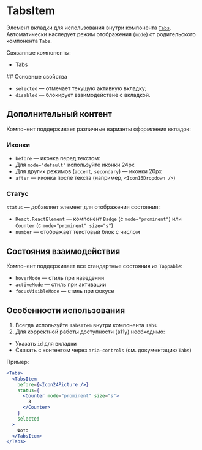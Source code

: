<Overview>

# TabsItem

Элемент вкладки для использования внутри компонента [`Tabs`](#/Tabs). Автоматически наследует режим отображения (`mode`) от родительского компонента `Tabs`.

Связанные компоненты:

- Tabs

</Overview>
## Основные свойства

- `selected` — отмечает текущую активную вкладку;
- `disabled` — блокирует взаимодействие с вкладкой.

## Дополнительный контент

Компонент поддерживает различные варианты оформления вкладок:

### Иконки

- `before` — иконка перед текстом:
- Для `mode="default"` используйте иконки 24px
- Для других режимов (`accent`, `secondary`) — иконки 20px
- `after` — иконка после текста (например, `<Icon16Dropdown />`)

### Статус

`status` — добавляет элемент для отображения состояния:

- `React.ReactElement` — компонент `Badge` (с `mode="prominent"`) или `Counter` (с `mode="prominent" size="s"`)
- `number` — отображает текстовый блок с числом

## Состояния взаимодействия

Компонент поддерживает все стандартные состояния из `Tappable`:

- `hoverMode` — стиль при наведении
- `activeMode` — стиль при активации
- `focusVisibleMode` — стиль при фокусе

## Особенности использования

1. Всегда используйте `TabsItem` внутри компонента `Tabs`
2. Для корректной работы доступности (a11y) необходимо:

- Указать `id` для вкладки
- Связать с контентом через `aria-controls` (см. документацию `Tabs`)

Пример:

```jsx
<Tabs>
  <TabsItem
    before={<Icon24Picture />}
    status={
      <Counter mode="prominent" size="s">
        3
      </Counter>
    }
    selected
  >
    Фото
  </TabsItem>
</Tabs>
```
